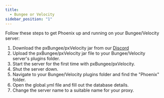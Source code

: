 ```yaml
---
title:
  - Bungee or Velocity
sidebar_position: "1"
---
```


Follow these steps to get Phoenix up and running on your Bungee/Velocity server:

1. Download the pxBungee/pxVelocity jar from our [Discord](https://ptb.discord.com/channels/888463667895623812/1067486276296642560)
2. Upload the pxBungee/pxVelocity jar file to your Bungee/Velocity server's plugins folder.
3. Start the server for the first time with pxBungee/pxVelocity.
4. Shut the server down.
5. Navigate to your Bungee/Velocity plugins folder and find the "Phoenix" folder.
6. Open the global.yml file and fill out the database details.
7. Change the server name to a suitable name for your proxy.